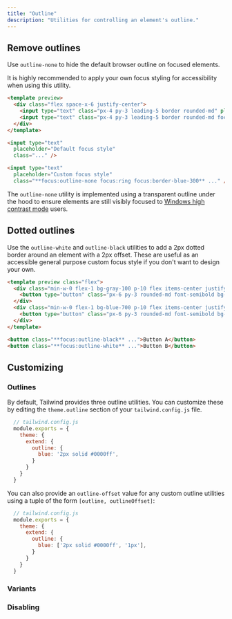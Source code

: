 ```yaml
---
title: "Outline"
description: "Utilities for controlling an element's outline."
---
```




## Remove outlines

Use `outline-none` to hide the default browser outline on focused elements.

It is highly recommended to apply your own focus styling for accessibility when using this utility.

```html amber
<template preview>
  <div class="flex space-x-6 justify-center">
    <input type="text" class="px-4 py-3 leading-5 border rounded-md" placeholder="Default focus style" />
    <input type="text" class="px-4 py-3 leading-5 border rounded-md focus:outline-none focus:ring focus:ring-blue-400" placeholder="Custom focus style" />
  </div>
</template>

<input type="text"
  placeholder="Default focus style"
  class="..." />

<input type="text"
  placeholder="Custom focus style"
  class="**focus:outline-none focus:ring focus:border-blue-300** ..." />
```

The `outline-none` utility is implemented using a transparent outline under the hood to ensure elements are still visibly focused to [Windows high contrast mode](https://blogs.windows.com/msedgedev/2020/09/17/styling-for-windows-high-contrast-with-new-standards-for-forced-colors/) users.

## Dotted outlines

Use the `outline-white` and `outline-black` utilities to add a 2px dotted border around an element with a 2px offset. These are useful as an accessible general purpose custom focus style if you don't want to design your own.

```html
<template preview class="flex">
  <div class="min-w-0 flex-1 bg-gray-100 p-10 flex items-center justify-center">
    <button type="button" class="px-6 py-3 rounded-md font-semibold bg-blue-600 text-white focus:outline-black">Button A</button>
  </div>
  <div class="min-w-0 flex-1 bg-blue-700 p-10 flex items-center justify-center">
    <button type="button" class="px-6 py-3 rounded-md font-semibold bg-white text-gray-900 focus:outline-white">Button B</button>
  </div>
</template>

<button class="**focus:outline-black** ...">Button A</button>
<button class="**focus:outline-white** ...">Button B</button>
```

## Customizing

### Outlines

By default, Tailwind provides three outline utilities. You can customize these by editing the `theme.outline` section of your `tailwind.config.js` file.

```js
  // tailwind.config.js
  module.exports = {
    theme: {
      extend: {
        outline: {
          blue: '2px solid #0000ff',
        }
      }
    }
  }
```

You can also provide an `outline-offset` value for any custom outline utilities using a tuple of the form `[outline, outlineOffset]`:

```js
  // tailwind.config.js
  module.exports = {
    theme: {
      extend: {
        outline: {
          blue: ['2px solid #0000ff', '1px'],
        }
      }
    }
  }
```

### Variants

<Variants plugin="outline" />

### Disabling

<Disabling plugin="outline" />
